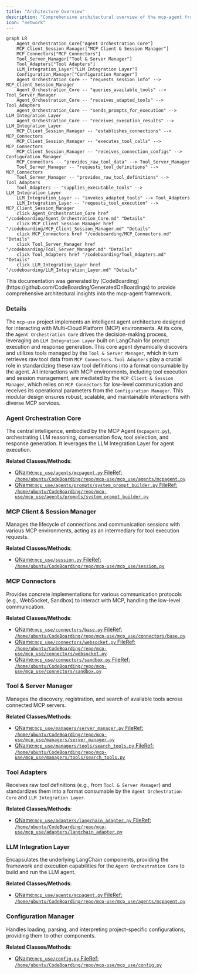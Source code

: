 ```yaml
---
title: "Architecture Overview"
description: "Comprehensive architectural overview of the mcp-agent framework"
icon: "network"
---
```



```mermaid
graph LR
    Agent_Orchestration_Core["Agent Orchestration Core"]
    MCP_Client_Session_Manager["MCP Client & Session Manager"]
    MCP_Connectors["MCP Connectors"]
    Tool_Server_Manager["Tool & Server Manager"]
    Tool_Adapters["Tool Adapters"]
    LLM_Integration_Layer["LLM Integration Layer"]
    Configuration_Manager["Configuration Manager"]
    Agent_Orchestration_Core -- "requests_session_info" --> MCP_Client_Session_Manager
    Agent_Orchestration_Core -- "queries_available_tools" --> Tool_Server_Manager
    Agent_Orchestration_Core -- "receives_adapted_tools" --> Tool_Adapters
    Agent_Orchestration_Core -- "sends_prompts_for_execution" --> LLM_Integration_Layer
    Agent_Orchestration_Core -- "receives_execution_results" --> LLM_Integration_Layer
    MCP_Client_Session_Manager -- "establishes_connections" --> MCP_Connectors
    MCP_Client_Session_Manager -- "executes_tool_calls" --> MCP_Connectors
    MCP_Client_Session_Manager -- "receives_connection_configs" --> Configuration_Manager
    MCP_Connectors -- "provides_raw_tool_data" --> Tool_Server_Manager
    Tool_Server_Manager -- "requests_tool_definitions" --> MCP_Connectors
    Tool_Server_Manager -- "provides_raw_tool_definitions" --> Tool_Adapters
    Tool_Adapters -- "supplies_executable_tools" --> LLM_Integration_Layer
    LLM_Integration_Layer -- "invokes_adapted_tools" --> Tool_Adapters
    LLM_Integration_Layer -- "requests_tool_execution" --> MCP_Client_Session_Manager
    click Agent_Orchestration_Core href "/codeboarding/Agent_Orchestration_Core.md" "Details"
    click MCP_Client_Session_Manager href "/codeboarding/MCP_Client_Session_Manager.md" "Details"
    click MCP_Connectors href "/codeboarding/MCP_Connectors.md" "Details"
    click Tool_Server_Manager href "/codeboarding/Tool_Server_Manager.md" "Details"
    click Tool_Adapters href "/codeboarding/Tool_Adapters.md" "Details"
    click LLM_Integration_Layer href "/codeboarding/LLM_Integration_Layer.md" "Details"
```

<Info>
This documentation was generated by [CodeBoarding](https://github.com/CodeBoarding/GeneratedOnBoardings) to provide comprehensive architectural insights into the mcp-agent framework.
</Info>

### Details

The `mcp-use` project implements an intelligent agent architecture designed for interacting with Multi-Cloud Platform (MCP) environments. At its core, the `Agent Orchestration Core` drives the decision-making process, leveraging an `LLM Integration Layer` built on LangChain for prompt execution and response generation. This core agent dynamically discovers and utilizes tools managed by the `Tool & Server Manager`, which in turn retrieves raw tool data from `MCP Connectors`. `Tool Adapters` play a crucial role in standardizing these raw tool definitions into a format consumable by the agent. All interactions with MCP environments, including tool execution and session management, are mediated by the `MCP Client & Session Manager`, which relies on `MCP Connectors` for low-level communication and receives its operational parameters from the `Configuration Manager`. This modular design ensures robust, scalable, and maintainable interactions with diverse MCP services.

### Agent Orchestration Core
The central intelligence, embodied by the MCP Agent (`mcpagent.py`), orchestrating LLM reasoning, conversation flow, tool selection, and response generation. It leverages the LLM Integration Layer for agent execution.


**Related Classes/Methods**:

- <a href="https://github.com/mcp-use/mcp-use/blob/main/mcp_use/agents/mcpagent.py#L1-L1" target="_blank" rel="noopener noreferrer">QName:`mcp_use/agents/mcpagent.py` FileRef: `/home/ubuntu/CodeBoarding/repo/mcp-use/mcp_use/agents/mcpagent.py`</a>
- <a href="https://github.com/mcp-use/mcp-use/blob/main/mcp_use/agents/prompts/system_prompt_builder.py#L1-L1" target="_blank" rel="noopener noreferrer">QName:`mcp_use/agents/prompts/system_prompt_builder.py` FileRef: `/home/ubuntu/CodeBoarding/repo/mcp-use/mcp_use/agents/prompts/system_prompt_builder.py`</a>


### MCP Client & Session Manager
Manages the lifecycle of connections and communication sessions with various MCP environments, acting as an intermediary for tool execution requests.


**Related Classes/Methods**:

- <a href="https://github.com/mcp-use/mcp-use/blob/main/mcp_use/session.py#L1-L1" target="_blank" rel="noopener noreferrer">QName:`mcp_use/session.py` FileRef: `/home/ubuntu/CodeBoarding/repo/mcp-use/mcp_use/session.py`</a>


### MCP Connectors
Provides concrete implementations for various communication protocols (e.g., WebSocket, Sandbox) to interact with MCP, handling the low-level communication.


**Related Classes/Methods**:

- <a href="https://github.com/mcp-use/mcp-use/blob/main/mcp_use/connectors/base.py#L1-L1" target="_blank" rel="noopener noreferrer">QName:`mcp_use/connectors/base.py` FileRef: `/home/ubuntu/CodeBoarding/repo/mcp-use/mcp_use/connectors/base.py`</a>
- <a href="https://github.com/mcp-use/mcp-use/blob/main/mcp_use/connectors/websocket.py#L1-L1" target="_blank" rel="noopener noreferrer">QName:`mcp_use/connectors/websocket.py` FileRef: `/home/ubuntu/CodeBoarding/repo/mcp-use/mcp_use/connectors/websocket.py`</a>
- <a href="https://github.com/mcp-use/mcp-use/blob/main/mcp_use/connectors/sandbox.py#L1-L1" target="_blank" rel="noopener noreferrer">QName:`mcp_use/connectors/sandbox.py` FileRef: `/home/ubuntu/CodeBoarding/repo/mcp-use/mcp_use/connectors/sandbox.py`</a>


### Tool & Server Manager
Manages the discovery, registration, and search of available tools across connected MCP servers.


**Related Classes/Methods**:

- <a href="https://github.com/mcp-use/mcp-use/blob/main/mcp_use/managers/server_manager.py#L1-L1" target="_blank" rel="noopener noreferrer">QName:`mcp_use/managers/server_manager.py` FileRef: `/home/ubuntu/CodeBoarding/repo/mcp-use/mcp_use/managers/server_manager.py`</a>
- <a href="https://github.com/mcp-use/mcp-use/blob/main/mcp_use/managers/tools/search_tools.py#L1-L1" target="_blank" rel="noopener noreferrer">QName:`mcp_use/managers/tools/search_tools.py` FileRef: `/home/ubuntu/CodeBoarding/repo/mcp-use/mcp_use/managers/tools/search_tools.py`</a>


### Tool Adapters
Receives raw tool definitions (e.g., from `Tool & Server Manager`) and standardizes them into a format consumable by the `Agent Orchestration Core` and `LLM Integration Layer`.


**Related Classes/Methods**:

- <a href="https://github.com/mcp-use/mcp-use/blob/main/mcp_use/adapters/langchain_adapter.py#L1-L1" target="_blank" rel="noopener noreferrer">QName:`mcp_use/adapters/langchain_adapter.py` FileRef: `/home/ubuntu/CodeBoarding/repo/mcp-use/mcp_use/adapters/langchain_adapter.py`</a>


### LLM Integration Layer
Encapsulates the underlying LangChain components, providing the framework and execution capabilities for the `Agent Orchestration Core` to build and run the LLM agent.


**Related Classes/Methods**:

- <a href="https://github.com/mcp-use/mcp-use/blob/main/mcp_use/agents/mcpagent.py#L1-L1" target="_blank" rel="noopener noreferrer">QName:`mcp_use/agents/mcpagent.py` FileRef: `/home/ubuntu/CodeBoarding/repo/mcp-use/mcp_use/agents/mcpagent.py`</a>


### Configuration Manager
Handles loading, parsing, and interpreting project-specific configurations, providing them to other components.


**Related Classes/Methods**:

- <a href="https://github.com/mcp-use/mcp-use/blob/main/mcp_use/config.py#L1-L1" target="_blank" rel="noopener noreferrer">QName:`mcp_use/config.py` FileRef: `/home/ubuntu/CodeBoarding/repo/mcp-use/mcp_use/config.py`</a>
